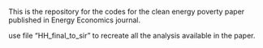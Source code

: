 This is the repository for the codes for the clean energy poverty paper published in Energy Economics journal. 

use file "HH_final_to_sir" to recreate all the analysis available in the paper. 
